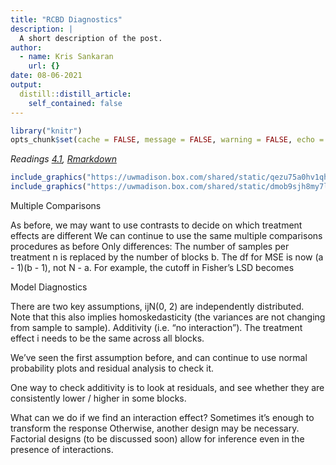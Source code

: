 ```yaml
---
title: "RCBD Diagnostics"
description: |
  A short description of the post.
author:
  - name: Kris Sankaran
    url: {}
date: 08-06-2021
output:
  distill::distill_article:
    self_contained: false
---
```


```r
library("knitr")
opts_chunk$set(cache = FALSE, message = FALSE, warning = FALSE, echo = TRUE)
```

_Readings [4.1](), [Rmarkdown]()_

```r
include_graphics("https://uwmadison.box.com/shared/static/qezu75a0hv1qhqyeoz8wb7sbb294vrsm.png")
include_graphics("https://uwmadison.box.com/shared/static/dmob9sjh8my7l8hez390o7gnn3vu1oe6.png")

```

Multiple Comparisons

As before, we may want to use contrasts to decide on which treatment effects are different 
We can continue to use the same multiple comparisons procedures as before
Only differences:
The number of samples per treatment n is replaced by the number of blocks b.
The df for MSE is now (a - 1)(b - 1), not N - a.
For example, the cutoff in Fisher’s LSD becomes


Model Diagnostics

There are two key assumptions,
ijN(0, 2) are independently distributed. Note that this also implies homoskedasticity (the variances are not changing from sample to sample).
Additivity (i.e. “no interaction”). The treatment effect i needs to be the same across all blocks.

We’ve seen the first assumption before, and can continue to use normal probability plots and residual analysis to check it.



One way to check additivity is to look at residuals, and see whether they are consistently lower / higher in some blocks.

What can we do if we find an interaction effect?
Sometimes it’s enough to transform the response
Otherwise, another design may be necessary. Factorial designs (to be discussed soon) allow for inference even in the presence of interactions.